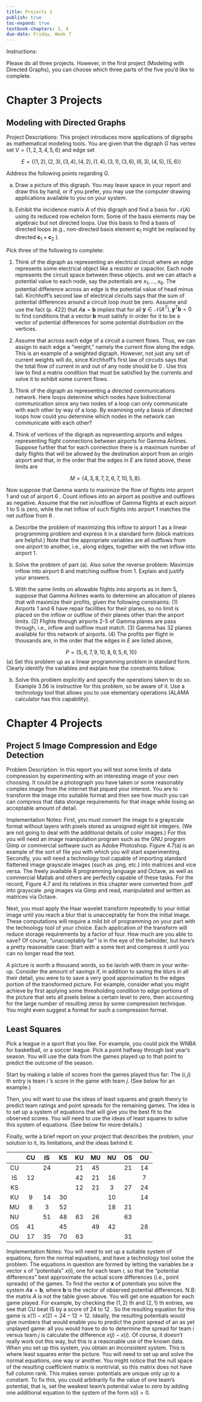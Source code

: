 ```yaml
---
title: Projects 2
publish: true
toc-expand: true
textbook-chapters: 3, 4
due-date: Friday, Week 7
---
```


Instructions:

Please do all three projects. However, in the first project (Modeling with Directed Graphs), you can choose which three parts of the five you'd like to complete.

# Chapter 3 Projects

## Modeling with Directed Graphs


Project Descriptions: This project introduces more applications of digraphs as mathematical modeling tools. You are given that the digraph $G$ has vertex set $V=\{1,2,3,4,5,6\}$ and edge set

$$
E=\{(1,2),(2,3),(3,4),(4,2),(1,4),(3,1),(3,6),(6,3),(4,5),(5,6)\}
$$

Address the following points regarding $G$.

(a) Draw a picture of this digraph. You may leave space in your report and draw this by hand, or if you prefer, you may use the computer drawing applications available to you on your system.

(b) Exhibit the incidence matrix $A$ of this digraph and find a basis for $\mathcal{N}(A)$ using its reduced row echelon form. Some of the basis elements may be algebraic but not directed loops. Use this basis to find a basis of directed loops (e.g., non-directed basis element $\mathbf{c}_{1}$ might be replaced by directed $\mathbf{c}_{1}+\mathbf{c}_{2}$ ).

Pick three of the following to complete:

1. Think of the digraph as representing an electrical circuit where an edge represents some electrical object like a resistor or capacitor. Each node represents the circuit space between these objects. and we can attach a potential value to each node, say the potentials are $x_{1}, \ldots, x_{6}$. The potential difference across an edge is the potential value of head minus tail. Kirchhoff's second law of electrical circuits says that the sum of potential differences around a circuit loop must be zero. Assume and use the fact (p. 422) that $A \mathbf{x}=\mathbf{b}$ implies that for all $\mathbf{y} \in \mathcal{N}\left(A^{T}\right), \mathbf{y}^{T} \mathbf{b}=0$ to find conditions that a vector $\mathbf{b}$ must satisfy in order for it to be a vector of potential differences for some potential distribution on the vertices.

2. Assume that across each edge of a circuit a current flows. Thus, we can assign to each edge a "weight," namely the current flow along the edge. This is an example of a weighted digraph. However, not just any set of current weights will do, since Kirchhoff's first law of circuits says that the total flow of current in and out of any node should be 0 . Use this law to find a matrix condition that must be satisfied by the currents and solve it to exhibit some current flows.

3. Think of the digraph as representing a directed communications network. Here loops determine which nodes have bidirectional communication since any two nodes of a loop can only communicate with each other by way of a loop. By examining only a basis of directed loops how could you determine which nodes in the network can communicate with each other?


4. Think of vertices of the digraph as representing airports and edges representing flight connections between airports for Gamma Airlines. Suppose further that for each connection there is a maximum number of daily flights that will be allowed by the destination airport from an origin airport and that, in the order that the edges in $E$ are listed above, these limits are

    $$
    M=\{4,3,8,7,2,6,7,10,5,8\} .
    $$

Now suppose that Gamma wants to maximize the flow of flights into airport 1 and out of airport 6 . Count inflows into an airport as positive and outflows as negative. Assume that the net in/outflow of Gamma flights at each airport 1 to 5 is zero, while the net inflow of such flights into airport 1 matches the net outflow from 6 .

(a) Describe the problem of maximizing this inflow to airport 1 as a linear programming problem and express it in a standard form (block matrices are helpful.) Note that the appropriate variables are all outflows from one airport to another, i.e., along edges, together with the net inflow into airport 1.

(b) Solve the problem of part (a). Also solve the reverse problem: Maximize inflow into airport 6 and matching outflow from 1. Explain and justify your answers.

5. With the same limits on allowable flights into airports as in item 5, suppose that Gamma Airlines wants to determine an allocation of planes that will maximize their profits, given the following constraints: (1) Airports 1 and 6 have repair facilities for their planes, so no limit is placed on the inflow or outflow of their planes other than the airport limits. (2) Flights through airports 2-5 of Gamma planes are pass through, i.e., inflow and outflow must match. (3) Gamma has 32 planes available for this network of airports. (4) The profits per flight in thousands are, in the order that the edges in $E$ are listed above,

$$
P=\{5,6,7,9,10,8,9,5,6,10\}
$$
(a) Set this problem up as a linear programming problem in standard form. Clearly identify the variables and explain how the constraints follow.

(b) Solve this problem explicitly and specify the operations taken to do so. Example 3.56 is instructive for this problem, so be aware of it. Use a technology tool that allows you to use elementary operations (ALAMA calculator has this capability).

# Chapter 4 Projects


## Project 5 Image Compression and Edge Detection

Problem Description: In this report you will test some limits of data compression by experimenting with an interesting image of your own choosing. It could be a photograph you have taken or some reasonably complex image from the internet that piqued your interest. You are to transform the image into suitable format and then see how much you can can compress that data storage requirements for that image while losing an acceptable amount of detail.

Implementation Notes: First, you must convert the image to a grayscale format without layers with pixels stored as unsigned eight bit integers. (We are not going to deal with the additional details of color images.) For this you will need an image manipulation program such as the GNU program Gimp or
commercial software such as Adobe Photoshop. Figure 4.7(a) is an example of the sort of file you with which you will start experimenting. Secondly, you will need a technology tool capable of importing standard flattened image grayscale images (such as .png, etc.) into matrices and vice versa. The freely available $\mathrm{R}$ programming language and Octave, as well as commercial Matlab and others are perfectly capable of these tasks. For the record, Figure 4.7 and its relatives in this chapter were converted from .pdf into grayscale .png images via Gimp and read, manipulated and written as matrices via Octave.

Next, you must apply the Haar wavelet transform repeatedly to your initial image until you reach a blur that is unacceptably far from the initial image. These computations will require a mild bit of programming on your part with the technology tool of your choice. Each application of the transform will reduce storage requirements by a factor of four. How much are you able to save? Of course, "unacceptably far" is in the eye of the beholder, but here's a pretty reasonable case: Start with a some text and compress it until you can no longer read the text.

A picture is worth a thousand words, so be lavish with them in your write-up. Consider the amount of savings if, in addition to saving the blurs in all their detail, you were to to save a very good approximation to the edges portion of the transformed picture. For example, consider what you might achieve by first applying some thresholding condition to edge portions of the picture that sets all pixels below a certain level to zero, then accounting for the large number of resulting zeros by some compression technique. You might even suggest a format for such a compression format.

## Least Squares

Pick a league in a sport that you like. For example, you could pick the WNBA for basketball, or a soccer league. Pick a point halfway through last year's season. You will use the data from the games played up to that point to predict the outcome of the season.


Start by making  a table of scores from the games played thus far: The $(i, j)$ th entry is team $i$ 's score in the game with team $j$. (See below for an example.)

Then, you will want to use the ideas of least squares and graph theory to predict team ratings and point spreads for the remaining games. The idea is to set up a system of equations that will give you the best fit to the observed scores. You will need to use the ideas of least squares to solve this system of equations. (See below for more details.)

Finally, write a brief report on your project that describes the problem, your solution to it, its limitations, and the ideas behind it.

|  | $\mathrm{CU}$ | $\mathrm{IS}$ | $\mathrm{KS}$ | $\mathrm{KU}$ | $\mathrm{MU}$ | $\mathrm{NU}$ | $\mathrm{OS}$ | $\mathrm{OU}$ |
| :---: | :---: | :---: | :---: | :---: | :---: | :---: | :---: | :---: |
| $\mathrm{CU}$ |  | 24 |  | 21 | 45 |  | 21 | 14 |
| $\mathrm{IS}$ | 12 |  |  | 42 | 21 | 16 |  | 7 |
| $\mathrm{KS}$ |  |  |  | 12 | 21 | 3 | 27 | 24 |
| $\mathrm{KU}$ | 9 | 14 | 30 |  |  | 10 |  | 14 |
| $\mathrm{MU}$ | 8 | 3 | 52 |  |  | 18 | 21 |  |
| $\mathrm{NU}$ |  | 51 | 48 | 63 | 26 |  | 63 |  |
| $\mathrm{OS}$ | 41 |  | 45 |  | 49 | 42 |  | 28 |
| $\mathrm{OU}$ | 17 | 35 | 70 | 63 |  |  | 31 |  |

Implementation Notes: You will need to set up a suitable system of equations, form the normal equations, and have a technology tool solve the problem. The equations in question are formed by letting the variables be a vector x of "potentials" $x(i)$, one for each team $i$, so that the "potential differences" best approximate the actual score differences (i.e., point spreads) of the games. To find the vector $\mathbf{x}$ of potentials you solve the system $A \mathbf{x}=\mathbf{b}$, where $\mathbf{b}$ is the vector of observed potential differences. N.B: the matrix $A$ is not the table given above. You will get one equation for each game played. For example, by checking the $(1,2)$ th and $(2,1)$ th entries, we see that $\mathrm{CU}$ beat IS by a score of 24 to 12 . So the resulting equation for this game is $x(1)-x(2)=24-12=12$. Ideally, the resulting potentials would give numbers that would enable you to predict the point spread of an as yet unplayed game: all you would have to do to determine the spread for team $i$ versus team $j$ is calculate the difference $x(j)-x(i)$. Of course, it doesn't really work out this way, but this is a reasonable use of the known data. When you set up this system, you obtain an inconsistent system. This is where least squares enter the picture. You will need to set up and solve the normal equations, one way or another. You might notice that the null space of the resulting coefficient matrix is nontrivial, so this matrix does not have full column rank. This makes sense: potentials are unique only up to a constant. To fix this, you could arbitrarily fix the value of one team's potential, that is, set the weakest team's potential value to zero by adding one additional equation to the system of the form $x(i)=0$.
